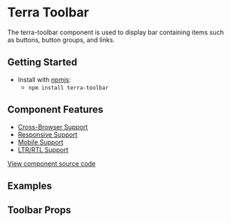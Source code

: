 
<Badge />

# Terra Toolbar

The terra-toolbar component is used to display bar containing items such as buttons, button groups, and links.

## Getting Started

- Install with [npmjs](https://www.npmjs.com):
  - `npm install terra-toolbar`

<!-- AUTO-GENERATED-CONTENT:START Peer Dependencies -->
<!-- AUTO-GENERATED-CONTENT:END -->


## Component Features

 * [Cross-Browser Support](https://github.com/cerner/terra-ui/blob/master/src/terra-dev-site/contributing/ComponentStandards.e.contributing.md#cross-browser-support)
 * [Responsive Support](https://github.com/cerner/terra-ui/blob/master/src/terra-dev-site/contributing/ComponentStandards.e.contributing.md#responsive-support)
 * [Mobile Support](https://github.com/cerner/terra-ui/blob/master/src/terra-dev-site/contributing/ComponentStandards.e.contributing.md#mobile-support)
 * [LTR/RTL Support](https://github.com/cerner/terra-ui/blob/master/src/terra-dev-site/contributing/ComponentStandards.e.contributing.md#ltr--rtl-support)

 [View component source code](https://github.com/cerner/terra-core/tree/master/packages/terra-toolbar)

 ## Examples
 <DefaultToolbar />

 ## Toolbar Props
 <PropsTable />
